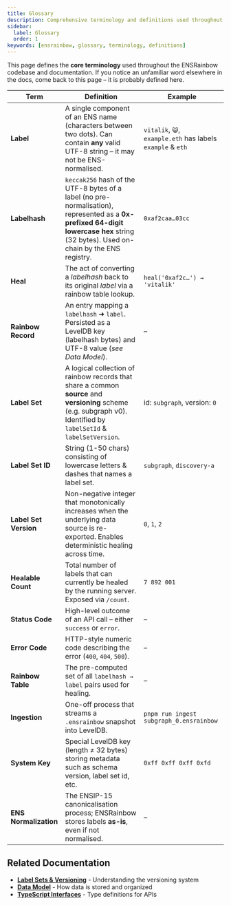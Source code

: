 ```yaml
---
title: Glossary
description: Comprehensive terminology and definitions used throughout ENSRainbow.
sidebar:
  label: Glossary
  order: 1
keywords: [ensrainbow, glossary, terminology, definitions]
---
```


This page defines the **core terminology** used throughout the ENSRainbow codebase and documentation. If you notice an unfamiliar word elsewhere in the docs, come back to this page – it is probably defined here.

| Term | Definition | Example |
|------|------------|---------|
| **Label** | A single component of an ENS name (characters between two dots). Can contain **any** valid UTF-8 string – it may not be ENS-normalised. | `vitalik`, `😺`, `example.eth` has labels `example` & `eth` |
| **Labelhash** | `keccak256` hash of the UTF-8 bytes of a label (no pre-normalisation), represented as a **0x-prefixed 64-digit lowercase hex** string (32 bytes). Used on-chain by the ENS registry. | `0xaf2caa…03cc` |
| **Heal** | The act of converting a _labelhash_ back to its original _label_ via a rainbow table lookup. | `heal('0xaf2c…') → 'vitalik'` |
| **Rainbow Record** | An entry mapping a `labelhash` ➜ `label`. Persisted as a LevelDB key (labelhash bytes) and UTF-8 value (_see Data Model_). | – |
| **Label Set** | A logical collection of rainbow records that share a common **source** and **versioning** scheme (e.g. subgraph v0). Identified by `labelSetId` & `labelSetVersion`. | id: `subgraph`, version: `0` |
| **Label Set ID** | String (1-50 chars) consisting of lowercase letters & dashes that names a label set. | `subgraph`, `discovery-a` |
| **Label Set Version** | Non-negative integer that monotonically increases when the underlying data source is re-exported. Enables deterministic healing across time. | `0`, `1`, `2` |
| **Healable Count** | Total number of labels that can currently be healed by the running server. Exposed via `/count`. | `7 892 001` |
| **Status Code** | High-level outcome of an API call – either `success` or `error`. | – |
| **Error Code** | HTTP-style numeric code describing the error (`400`, `404`, `500`). | – |
| **Rainbow Table** | The pre-computed set of all `labelhash → label` pairs used for healing. | – |
| **Ingestion** | One-off process that streams a `.ensrainbow` snapshot into LevelDB. | `pnpm run ingest subgraph_0.ensrainbow` |
| **System Key** | Special LevelDB key (length ≠ 32 bytes) storing metadata such as schema version, label set id, etc. | `0xff 0xff 0xff 0xfd` |
| **ENS Normalization** | The ENSIP-15 canonicalisation process; ENSRainbow stores labels **as-is**, even if not normalised. | – |

## Related Documentation

- **[Label Sets & Versioning](/ensrainbow/concepts/label-sets-and-versioning)** - Understanding the versioning system
- **[Data Model](/ensrainbow/concepts/data-model)** - How data is stored and organized
- **[TypeScript Interfaces](/ensrainbow/concepts/typescript-interfaces)** - Type definitions for APIs 
